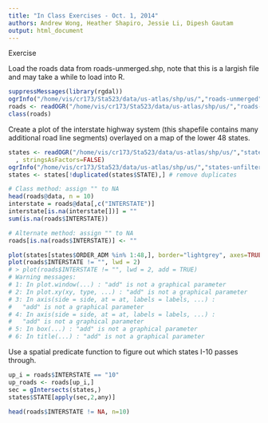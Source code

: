 ```yaml
---
title: "In Class Exercises - Oct. 1, 2014"
authors: Andrew Wong, Heather Shapiro, Jessie Li, Dipesh Gautam
output: html_document
---
```


Exercise

Load the roads data from roads-unmerged.shp, note that this is a largish file and may take a while to load into R.

```r
suppressMessages(library(rgdal))
ogrInfo("/home/vis/cr173/Sta523/data/us-atlas/shp/us/","roads-unmerged")
roads <- readOGR("/home/vis/cr173/Sta523/data/us-atlas/shp/us/","roads-unmerged", stringsAsFactors=FALSE)
class(roads)
```

Create a plot of the interstate highway system (this shapefile contains many additional road line segments) overlayed on a map of the lower 48 states.

```r
states <- readOGR("/home/vis/cr173/Sta523/data/us-atlas/shp/us/","states-unfiltered"
  , stringsAsFactors=FALSE)
ogrInfo("/home/vis/cr173/Sta523/data/us-atlas/shp/us/","states-unfiltered")
states <- states[!duplicated(states$STATE),] # remove duplicates

# Class method: assign "" to NA
head(roads@data, n = 10)
interstate = roads@data[,c("INTERSTATE")]
interstate[is.na(interstate[])] = ""
sum(is.na(roads$INTERSTATE))

# Alternate method: assign "" to NA
roads[is.na(roads$INTERSTATE)] <- ""

plot(states[states$ORDER_ADM %in% 1:48,], border="lightgrey", axes=TRUE)
plot(roads$INTERSTATE != "", lwd = 2)
# > plot(roads$INTERSTATE != "", lwd = 2, add = TRUE)
# Warning messages:
# 1: In plot.window(...) : "add" is not a graphical parameter
# 2: In plot.xy(xy, type, ...) : "add" is not a graphical parameter
# 3: In axis(side = side, at = at, labels = labels, ...) :
#   "add" is not a graphical parameter
# 4: In axis(side = side, at = at, labels = labels, ...) :
#   "add" is not a graphical parameter
# 5: In box(...) : "add" is not a graphical parameter
# 6: In title(...) : "add" is not a graphical parameter
```

Use a spatial predicate function to figure out which states I-10 passes through.
```r
up_i = roads$INTERSTATE == "10"
up_roads <- roads[up_i,]
sec = gIntersects(states,)
states$STATE[apply(sec,2,any)]

head(roads$INTERSTATE != NA, n=10)
```